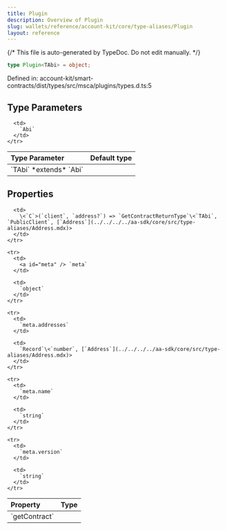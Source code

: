 ```yaml
---
title: Plugin
description: Overview of Plugin
slug: wallets/reference/account-kit/core/type-aliases/Plugin
layout: reference
---
```


{/* This file is auto-generated by TypeDoc. Do not edit manually. */}

```ts
type Plugin<TAbi> = object;
```

Defined in: account-kit/smart-contracts/dist/types/src/msca/plugins/types.d.ts:5

## Type Parameters

<table>
  <thead>
    <tr>
      <th align="left">Type Parameter</th>
      <th align="left">Default type</th>
    </tr>
  </thead>

  <tbody>
    <tr>
      <td>
        `TAbi` *extends* `Abi`
      </td>

      <td>
        `Abi`
      </td>
    </tr>

  </tbody>
</table>

## Properties

<table>
  <thead>
    <tr>
      <th align="left">Property</th>
      <th align="left">Type</th>
    </tr>
  </thead>

  <tbody>
    <tr>
      <td>
        <a id="getcontract" /> `getContract`
      </td>

      <td>
        \<`C`>(`client`, `address?`) => `GetContractReturnType`\<`TAbi`, `PublicClient`, [`Address`](../../../../aa-sdk/core/src/type-aliases/Address.mdx)>
      </td>
    </tr>

    <tr>
      <td>
        <a id="meta" /> `meta`
      </td>

      <td>
        `object`
      </td>
    </tr>

    <tr>
      <td>
        `meta.addresses`
      </td>

      <td>
        `Record`\<`number`, [`Address`](../../../../aa-sdk/core/src/type-aliases/Address.mdx)>
      </td>
    </tr>

    <tr>
      <td>
        `meta.name`
      </td>

      <td>
        `string`
      </td>
    </tr>

    <tr>
      <td>
        `meta.version`
      </td>

      <td>
        `string`
      </td>
    </tr>

  </tbody>
</table>
